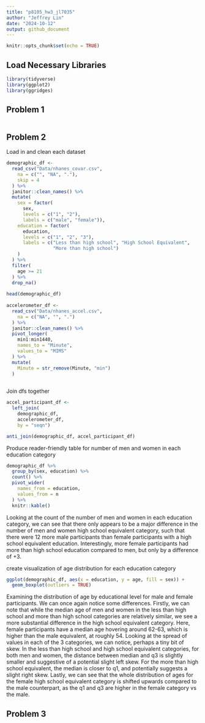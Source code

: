 ```yaml
---
title: "p8105_hw3_jl7035"
author: "Jeffrey Lin"
date: "2024-10-12"
output: github_document
---
```


```r
knitr::opts_chunk$set(echo = TRUE)
```

## Load Necessary Libraries 

```r
library(tidyverse)
library(ggplot2)
library(ggridges)
```
## Problem 1
```r

```


## Problem 2

Load in and clean each dataset
```r
demographic_df <- 
  read_csv("Data/nhanes_covar.csv",
    na = c("", "NA", "."),
    skip = 4
  ) %>% 
  janitor::clean_names() %>% 
  mutate(
    sex = factor(
      sex, 
      levels = c("1", "2"), 
      labels = c("male", "female")),
    education = factor(
      education,
      levels = c("1", "2", "3"),
      labels = c("Less than high school", "High School Equivalent", 
                 "More than high school")
    )
  ) %>% 
  filter(
    age >= 21
  ) %>% 
  drop_na()
  
head(demographic_df)
  
accelerometer_df <- 
  read_csv("Data/nhanes_accel.csv",
    na = c("NA", "", ".")
  ) %>%  
  janitor::clean_names() %>%
  pivot_longer(
    min1:min1440,
    names_to = "Minute",
    values_to = "MIMS"
  ) %>% 
  mutate(
    Minute = str_remove(Minute, "min")
  )
  

```
Join dfs together
```r
accel_participant_df <-
  left_join(
    demographic_df, 
    accelerometer_df, 
    by = "seqn")

anti_join(demographic_df, accel_participant_df)
```


Produce reader-friendly table for number of men and women in each education
category
```r
demographic_df %>% 
  group_by(sex, education) %>% 
  count() %>% 
  pivot_wider(
    names_from = education,
    values_from = n
  ) %>% 
  knitr::kable()

```
Looking at the count of the number of men and women in each education category,
we can see that there only appears to be a major difference in the number of 
men and women high school equivalent category, such that there were 12 more 
male participants than female participants with a high school equivalent 
education. Interestingly, more female participants had more than high school
education compared to men, but only by a difference of +3.

create visualization of age distribution for each education category
```r
ggplot(demographic_df, aes(x = education, y = age, fill = sex)) +
  geom_boxplot(outliers = TRUE)

```
Examining the distribution of age by educational level for male and female 
participants. We can once again notice some differences. Firstly, we can note 
that while the median age of men and women in the less than high school and more
than high school categories are relatively similar, we see a more substantial 
difference in the high school equivalent category. Here, female participants 
have a median age hovering around 62-63, which is higher than the male 
equivalent, at roughly 54. Looking at the spread of values in each of the 3 
categories, we can notice, perhaps a tiny bit of skew. In the less than 
high school and high school equivalent categories, for both men and women,
the distance between median and q3 is slightly smaller and suggestive of a 
potential slight left skew. For the more than high school equivalent, the median
is closer to q1, and potentially suggests a slight right skew. Lastly, we can 
see that the whole distribution of ages for the female high school equivalent 
category is shifted upwards compared to the male counterpart, as the q1 and q3 
are higher in the female category vs the male. 


## Problem 3
```r

```

